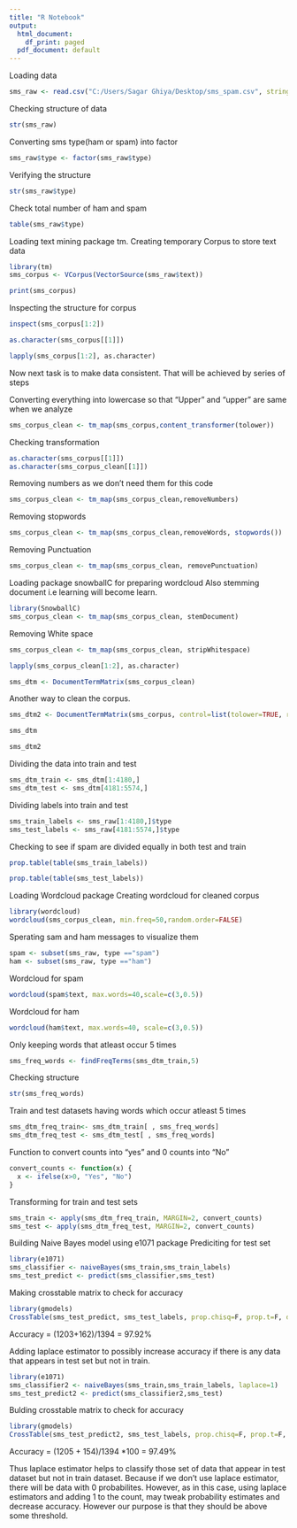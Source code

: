---
title: "R Notebook"
output:
  html_document:
    df_print: paged
  pdf_document: default
---
Loading data

```{r}
sms_raw <- read.csv("C:/Users/Sagar Ghiya/Desktop/sms_spam.csv", stringsAsFactors = FALSE)
```

Checking structure of data

```{r}
str(sms_raw)
```

Converting sms type(ham or spam) into factor

```{r}
sms_raw$type <- factor(sms_raw$type)
```

Verifying the structure

```{r}
str(sms_raw$type)
```
Check total number of ham and spam
 
```{r}
table(sms_raw$type)
```
Loading text mining package tm. Creating temporary Corpus to store text data 

```{r}
library(tm)
sms_corpus <- VCorpus(VectorSource(sms_raw$text))
```

```{r}
print(sms_corpus)
```

Inspecting the structure for corpus

```{r}
inspect(sms_corpus[1:2])
```


```{r}
as.character(sms_corpus[[1]])
```

```{r}
lapply(sms_corpus[1:2], as.character)
```
Now next task is to make data consistent. That will be achieved by series of steps

Converting everything into lowercase so that "Upper" and "upper" are same when we analyze
```{r}
sms_corpus_clean <- tm_map(sms_corpus,content_transformer(tolower))
```

Checking transformation

```{r}
as.character(sms_corpus[[1]])
as.character(sms_corpus_clean[[1]])
```
Removing numbers as we don't need them for this code

```{r}
sms_corpus_clean <- tm_map(sms_corpus_clean,removeNumbers)
```

Removing stopwords

```{r}
sms_corpus_clean <- tm_map(sms_corpus_clean,removeWords, stopwords())
```

Removing Punctuation 

```{r}
sms_corpus_clean <- tm_map(sms_corpus_clean, removePunctuation)
```
Loading package snowballC for preparing wordcloud
Also stemming document i.e learning will become learn.

```{r}
library(SnowballC)
sms_corpus_clean <- tm_map(sms_corpus_clean, stemDocument)
```

Removing White space

```{r}
sms_corpus_clean <- tm_map(sms_corpus_clean, stripWhitespace)
```


```{r}
lapply(sms_corpus_clean[1:2], as.character)
```


```{r}
sms_dtm <- DocumentTermMatrix(sms_corpus_clean)
```

Another way to clean the corpus. 
```{r}
sms_dtm2 <- DocumentTermMatrix(sms_corpus, control=list(tolower=TRUE, removeNumbers=TRUE,stopwords =TRUE, removePunctuation=TRUE, stemming=TRUE))
```



```{r}

sms_dtm
```

```{r}
sms_dtm2
```
Dividing the data into train and test

```{r}
sms_dtm_train <- sms_dtm[1:4180,]
sms_dtm_test <- sms_dtm[4181:5574,]
```
Dividing labels into train and test

```{r}
sms_train_labels <- sms_raw[1:4180,]$type
sms_test_labels <- sms_raw[4181:5574,]$type
```

Checking to see if spam are divided equally in both test and train
```{r}
prop.table(table(sms_train_labels))
```

```{r}
prop.table(table(sms_test_labels))
```

Loading Wordcloud package
Creating wordcloud for cleaned corpus
```{r}
library(wordcloud)
wordcloud(sms_corpus_clean, min.freq=50,random.order=FALSE)
```
Sperating sam and ham messages to visualize them
```{r}
spam <- subset(sms_raw, type =="spam")
ham <- subset(sms_raw, type =="ham")
```

Wordcloud for spam
```{r}
wordcloud(spam$text, max.words=40,scale=c(3,0.5))
```
Wordcloud for ham
```{r}
wordcloud(ham$text, max.words=40, scale=c(3,0.5))
```
Only keeping words that atleast occur 5 times
```{r}
sms_freq_words <- findFreqTerms(sms_dtm_train,5)
```

Checking structure
```{r}
str(sms_freq_words)
```

Train and test datasets having words which occur atleast 5 times
```{r}
sms_dtm_freq_train<- sms_dtm_train[ , sms_freq_words] 
sms_dtm_freq_test <- sms_dtm_test[ , sms_freq_words]
```

Function to convert counts into "yes" and 0 counts into "No"
```{r}
convert_counts <- function(x) {
  x <- ifelse(x>0, "Yes", "No")
}
```

Transforming for train and test sets
```{r}
sms_train <- apply(sms_dtm_freq_train, MARGIN=2, convert_counts)
sms_test <- apply(sms_dtm_freq_test, MARGIN=2, convert_counts)


```

Building Naive Bayes model using e1071 package
Prediciting for test set
```{r}
library(e1071)
sms_classifier <- naiveBayes(sms_train,sms_train_labels)
sms_test_predict <- predict(sms_classifier,sms_test)
```

Making crosstable matrix to check for accuracy



```{r}
library(gmodels)
CrossTable(sms_test_predict, sms_test_labels, prop.chisq=F, prop.t=F, dnn=c('predicted','actual'))
```
Accuracy = (1203+162)/1394 = 97.92%

Adding laplace estimator to possibly increase accuracy if there is any data that appears in test set but not in train. 
```{r}
library(e1071)
sms_classifier2 <- naiveBayes(sms_train,sms_train_labels, laplace=1)
sms_test_predict2 <- predict(sms_classifier2,sms_test)
```

Bulding crosstable matrix to check for accuracy
```{r}
library(gmodels)
CrossTable(sms_test_predict2, sms_test_labels, prop.chisq=F, prop.t=F, prop.r=F,dnn=c('predicted','actual'))
```
Accuracy = (1205 + 154)/1394   *100 = 97.49%

Thus laplace estimator helps to classify those set of data that appear in test dataset but not in train dataset. Because if we don't use laplace estimator, there will be data with 0 probabilites. However, as in this case, using laplace estimators and adding 1 to the count, may tweak probability estimates and decrease accuracy. However our purpose is that they should be above some threshold. 

